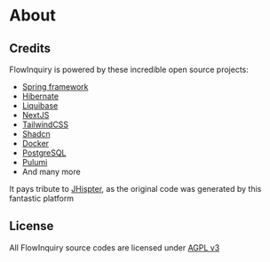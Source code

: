 # About

## Credits

FlowInquiry is powered by these incredible open source projects:

- [Spring framework](https://spring.io/projects/spring-framework)
- [Hibernate](https://hibernate.org/)
- [Liquibase](https://www.liquibase.com/)
- [NextJS](https://nextjs.org/)
- [TailwindCSS](https://tailwindcss.com/)
- [Shadcn](https://ui.shadcn.com/)
- [Docker](https://www.docker.com/)
- [PostgreSQL](https://www.postgresql.org/)
- [Pulumi](https://www.pulumi.com/)
- And many more

It pays tribute to [JHispter](https://www.jhipster.tech/), as the original code was generated by this fantastic platform

## License

All FlowInquiry source codes are licensed under [AGPL v3](https://www.gnu.org/licenses/agpl-3.0.en.html)
